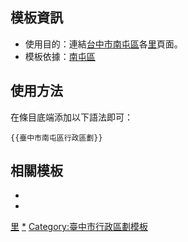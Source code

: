 <noinclude>{{template doc page viewed directly}}</noinclude>

== 模板資訊 ==
*使用目的：連結[[台中市]][[南屯區]]各[[里 (中華民國)|里]]頁面。
*模板依據：[[南屯區]]

== 使用方法 ==
在條目底端添加以下語法即可：
<pre>{{臺中市南屯區行政區劃}}</pre>

== 相關模板 ==
*{{tl|台灣行政區劃}}
*{{tl|中華民國行政區劃}}

<includeonly>
[[Category:南屯區|里]]
[[Category:臺中市的里|*]]
[[Category:臺中市行政區劃模板]]
</includeonly>